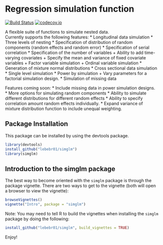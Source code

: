 # Regression simulation function

[![Build Status](https://travis-ci.org/lebebr01/simglm.svg?branch=master)](https://travis-ci.org/lebebr01/simglm)
[![codecov.io](https://codecov.io/github/lebebr01/simglm/coverage.svg?branch=master)](https://codecov.io/github/lebebr01/simglm?branch=master)

A flexible suite of functions to simulate nested data.  
Currently supports the following features:
* Longitudinal data simulation
* Three levels of nesting
* Specification of distribution of random components (random effects and random error)
* Specification of serial correlation
* Specification of the number of variables
    + Ability to add time-varying covariates
    + Specify the mean and variance of fixed covariate variables
    + Factor variable simulation 
    + Ordinal variable simulation
* Generation of mixture normal distributions
* Cross sectional data simulation
* Single level simulation
* Power by simulation
    + Vary parameters for a factorial simulation design.
* Simulation of missing data


Features coming soon:
* Include missing data in power simulation designs.
* More options for simulating random components
 * Ability to simulate different distributions for different random effects
* Ability to specify correlation amount random effects individually.
* Expand variance of mixture distribution function to include unequal weighting.

## Package Installation
This package can be installed by using the devtools package.

```r
library(devtools)
install_github("lebebr01/simglm")
library(simglm)
```

## Introduction to the simglm package
The best way to become oriented with the `simglm` package is through the package vignette. There are two ways to get to the vignette (both will open a browser to view the vignette):

```r
browseVignettes()
vignette("Intro", package = "simglm")
```

Note: You may need to tell R to build the vignettes when installing the `simglm` package by doing the following:
```r
install_github("lebebr01/simglm", build_vignettes = TRUE)
```

Enjoy!
